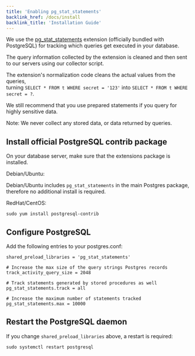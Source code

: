 ```yaml
---
title: 'Enabling pg_stat_statements'
backlink_href: /docs/install
backlink_title: 'Installation Guide'
---
```


We use the [pg\_stat\_statements](http://www.postgresql.org/docs/current/static/pgstatstatements.html) extension (officially bundled with PostgreSQL) for tracking which queries get executed in your database.

The query information collected by the extension is cleaned and then sent to our servers using our collector script.

The extension's normalization code cleans the actual values from the queries,<br />
turning ```SELECT * FROM t WHERE secret = '123'``` into ```SELECT * FROM t WHERE secret = ?```.

We still recommend that you use prepared statements if you query for highly sensitive data.

Note: We never collect any stored data, or data returned by queries.

## Install official PostgreSQL contrib package

On your database server, make sure that the extensions package is installed.

Debian/Ubuntu:

Debian/Ubuntu includes `pg_stat_statements` in the main Postgres package,
therefore no additional install is required.

RedHat/CentOS:

```
sudo yum install postgresql-contrib
```

## Configure PostgreSQL

Add the following entries to your postgres.conf:

```
shared_preload_libraries = 'pg_stat_statements'

# Increase the max size of the query strings Postgres records
track_activity_query_size = 2048

# Track statements generated by stored procedures as well
pg_stat_statements.track = all

# Increase the maximum number of statements tracked
pg_stat_statements.max = 10000
```

## Restart the PostgreSQL daemon

If you change `shared_preload_libraries` above, a restart is required:

```
sudo systemctl restart postgresql
```


<br />
<div><SignupCTA eventLabel="Docs" /></div>

